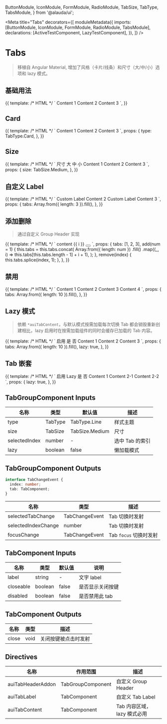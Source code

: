 

  ButtonModule,
  IconModule,
  FormModule,
  RadioModule,
  TabSize,
  TabType,
  TabsModule,
} from '@alauda/ui';

<Meta
  title="Tabs"
  decorators={[
    moduleMetadata({
      imports: [ButtonModule, IconModule, FormModule, RadioModule, TabsModule],
      declarations: [ActiveTestComponent, LazyTestComponent],
    }),
  ]}
/>

# Tabs

> 移植自 Angular Material, 增加了风格（卡片/线条）和尺寸（大/中/小）选项和 lazy 模式。

## 基础用法

<Canvas>
  <Story name="Basic" height="100px">
    {{
      template: /* HTML */ `
        <aui-tab-group>
          <aui-tab label="Tab 0">Content 1</aui-tab>
          <aui-tab label="Tab 1">Content 2</aui-tab>
          <aui-tab label="Tab 2">Content 3</aui-tab>
        </aui-tab-group>
      `,
    }}
  </Story>
</Canvas>

## Card

<Canvas>
  <Story name="Card" height="200px">
    {{
      template: /* HTML */ `
        <aui-tab-group [type]="type">
          <aui-tab label="Tab 0">Content 1</aui-tab>
          <aui-tab label="Tab 1">Content 2</aui-tab>
          <aui-tab label="Tab 2">Content 3</aui-tab>
        </aui-tab-group>
      `,
      props: {
        type: TabType.Card,
      },
    }}
  </Story>
</Canvas>

## Size

<Canvas>
  <Story name="Size" height="200px">
    {{
      template: /* HTML */ `
        <aui-form-item>
          <label auiFormItemLabel>尺寸</label>
          <aui-radio-group
            auiFormItemControl
            [(ngModel)]="size"
            [plain]="false"
          >
            <aui-radio-button value="large">大</aui-radio-button>
            <aui-radio-button value="medium">中</aui-radio-button>
            <aui-radio-button value="small">小</aui-radio-button>
          </aui-radio-group>
        </aui-form-item>
        <aui-tab-group [size]="size">
          <aui-tab label="Tab 0">Content 1</aui-tab>
          <aui-tab label="Tab 1">Content 2</aui-tab>
          <aui-tab label="Tab 2">Content 3</aui-tab>
        </aui-tab-group>
      `,
      props: {
        size: TabSize.Medium,
      },
    }}
  </Story>
</Canvas>

## 自定义 Label

<Canvas>
  <Story name="CustomLabel" height="100px">
    {{
      template: /* HTML */ `
        <aui-tab-group>
          <aui-tab>
            <ng-container *auiTabLabel>
              <aui-icon icon="sun"></aui-icon>
              Custom Label
            </ng-container>
          </aui-tab>
          <aui-tab label="Tab 1">Content 2</aui-tab>
          <aui-tab>
            <ng-container *auiTabLabel>
              <aui-icon icon="moon"></aui-icon>
              Custom Label
            </ng-container>
            Content 3
          </aui-tab>
        </aui-tab-group>
      `,
      props: {
        tabs: Array.from({ length: 3 }).fill(),
      },
    }}
  </Story>
</Canvas>

## 添加删除

> 通过自定义 Group Header 实现

<Canvas>
  <Story name="Editable" height="100px">
    {{
      template: /* HTML */ `
        <aui-tab-group>
          <aui-tab
            *ngFor="let tab of tabs; index as i; count as len"
            [closeable]="len > 1"
            [label]="'tab' + tab"
            (close)="remove(i)"
          >
            content {{ i }}
          </aui-tab>
          <button
            *auiTabHeaderAddon
            aui-button="primary"
            (click)="add()"
            size="small"
            [square]="true"
          >
            <aui-icon icon="plus"></aui-icon>
          </button>
        </aui-tab-group>
      `,
      props: {
        tabs: [1, 2, 3],
        add(num = 1) {
          this.tabs = this.tabs.concat(
            Array.from({ length: num })
              .fill()
              .map((_, i) => this.tabs[this.tabs.length - 1] + i + 1),
          );
        },
        remove(index) {
          this.tabs.splice(index, 1);
        },
      },
    }}
  </Story>
</Canvas>

## 禁用

<Canvas>
  <Story name="Disabled" height="100px">
    {{
      template: /* HTML */ `
        <aui-tab-group>
          <aui-tab label="Tab 0">Content 1</aui-tab>
          <aui-tab label="Tab 1" [disabled]="true">Content 2</aui-tab>
          <aui-tab label="Tab 2">Content 3</aui-tab>
          <aui-tab label="Tab 3" [disabled]="true">Content 4</aui-tab>
        </aui-tab-group>
      `,
      props: {
        tabs: Array.from({ length: 10 }).fill(),
      },
    }}
  </Story>
</Canvas>

## Lazy 模式

> 依赖 `*auiTabContent`，与默认模式按需加载每次切换 Tab 都会销毁重新创建相比，lazy 启用时在按需加载组件的同时会缓存已加载的 Tab 内容。

<Canvas>
  <Story name="Lazy" height="150px">
    {{
      template: /* HTML */ `
        <aui-form-item>
          <label auiFormItemLabel>启用</label>
          <aui-radio-group
            auiFormItemControl
            [(ngModel)]="lazy"
            [plain]="false"
          >
            <aui-radio-button [value]="true">是</aui-radio-button>
            <aui-radio-button [value]="false">否</aui-radio-button>
          </aui-radio-group>
        </aui-form-item>
        <aui-tab-group [lazy]="lazy">
          <aui-tab label="Tab 1">
            <tabs-lazy-test *auiTabContent>Content 1</tabs-lazy-test>
          </aui-tab>
          <aui-tab label="Tab 2">
            <tabs-lazy-test *auiTabContent>Content 2</tabs-lazy-test>
          </aui-tab>
          <aui-tab label="Tab 3">
            <tabs-lazy-test *auiTabContent>Content 3</tabs-lazy-test>
          </aui-tab>
        </aui-tab-group>
      `,
      props: {
        tabs: Array.from({ length: 10 }).fill(),
        lazy: true,
      },
    }}
  </Story>
</Canvas>

## Tab 嵌套

<Canvas>
  <Story name="Nest" height="100px">
    {{
      template: /* HTML */ ` <aui-form-item>
          <label auiFormItemLabel>启用 Lazy</label>
          <aui-radio-group
            auiFormItemControl
            [(ngModel)]="lazy"
            [plain]="false"
          >
            <aui-radio-button [value]="true">是</aui-radio-button>
            <aui-radio-button [value]="false">否</aui-radio-button>
          </aui-radio-group>
        </aui-form-item>
        <aui-tab-group [lazy]="lazy">
          <aui-tab label="Tab 1">
            <tabs-active-test *auiTabContent>Content 1</tabs-active-test>
          </aui-tab>
          <aui-tab label="Tab 2">
            <tabs-active-test *auiTabContent>
              <aui-tab-group [lazy]="true">
                <aui-tab label="Tab 2-1">
                  <tabs-active-test *auiTabContent>
                    Content 2-1
                  </tabs-active-test>
                </aui-tab>
                <aui-tab label="Tab 2-2">
                  <tabs-active-test *auiTabContent>
                    Content 2-2
                  </tabs-active-test>
                </aui-tab>
              </aui-tab-group>
            </tabs-active-test>
          </aui-tab>
        </aui-tab-group>`,
      props: {
        lazy: true,
      },
    }}
  </Story>
</Canvas>

## TabGroupComponent Inputs

| 名称          | 类型    | 默认值         | 描述            |
| ------------- | ------- | -------------- | --------------- |
| type          | TabType | TabType.Line   | 样式主题        |
| size          | TabSize | TabSize.Medium | 尺寸            |
| selectedIndex | number  | -              | 选中 Tab 的索引 |
| lazy          | boolean | false          | 懒加载模式      |

## TabGroupComponent Outputs

```ts
interface TabChangeEvent {
  index: number;
  tab: TabComponent;
}
```

| 名称                | 类型           | 描述                   |
| ------------------- | -------------- | ---------------------- |
| selectedTabChange   | TabChangeEvent | Tab 切换时发射         |
| selectedIndexChange | number         | Tab 切换时发射         |
| focusChange         | TabChangeEvent | Tab `focus` 切换时发射 |

## TabComponent Inputs

| 名称      | 类型    | 默认值 | 说明             |
| --------- | ------- | ------ | ---------------- |
| label     | string  | -      | 文字 label       |
| closeable | boolean | false  | 是否显示关闭按键 |
| disabled  | boolean | false  | 是否禁用此 tab   |

## TabComponent Outputs

| 名称  | 类型 | 描述                 |
| ----- | ---- | -------------------- |
| close | void | 关闭按键被点击时发射 |

## Directives

| 名称              | 作用范围          | 描述                        |
| ----------------- | ----------------- | --------------------------- |
| auiTabHeaderAddon | TabGroupComponent | 自定义 Group Header         |
| auiTabLabel       | TabComponent      | 自定义 Tab Label            |
| auiTabContent     | TabComponent      | Tab 内容区域，lazy 模式必用 |
